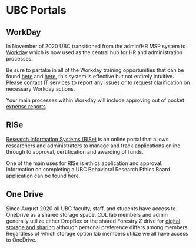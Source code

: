 # UBC Portals {-#ubcportals}

## WorkDay {-#workday}

In November of 2020 UBC transitioned from the admin/HR MSP system to [Workday](https://hr.ubc.ca/working-ubc/welcome-workday) which is now used as the central hub for HR and administration processes. 

Be sure to partake in all of the Workday training opportunities that can be found [here](https://irp.ubc.ca/training) and [here](https://wpl.ubc.ca/browse/irp-training/), this system is effective but not entirely intuitive. Please contact IT services to report any issues or to request clarification on necessary Workday actions. 

Your main processes within Workday will include approving out of pocket [expense reports](#reimbursements).

## RISe {-#rise}

[Research Information Systems (RISe)](https://www.rise.ubc.ca/) is an online portal that allows researchers and administrators to manage and track applications online through to approval, certification and awarding of funds.

One of the main uses for RISe is ethics application and approval. Information on completing a UBC Behavioral Research Ethics Board application can be found [here](https://ethics.research.ubc.ca/behavioural-research-ethics/breb-guidance-notes).

## One Drive {-#onedrive}

Since August 2020 all UBC faculty, staff, and students have access to OneDrive as a shared storage space. CDL lab members and admin generally utilize either DropBox or the shared Forestry Z drive for [digital storage and sharing](#shareddigital) although personal preference differs among members. Regardless of which storage option lab members utilize we all have access to OneDrive.


